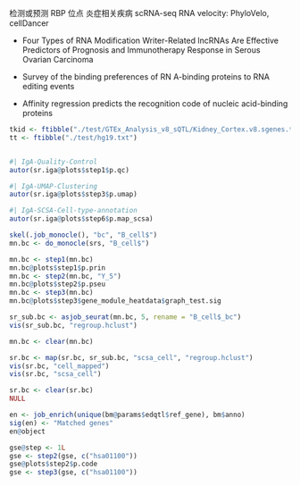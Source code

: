 

检测或预测 RBP 位点
炎症相关疾病
scRNA-seq
RNA velocity: PhyloVelo, cellDancer


- Four Types of RNA Modification Writer-Related lncRNAs Are Effective
  Predictors of Prognosis and Immunotherapy Response in Serous Ovarian
  Carcinoma

- Survey of the binding preferences of RN
  A-binding proteins to RNA editing events

- Affinity regression predicts the recognition code of nucleic acid-binding proteins

```r
tkid <- ftibble("./test/GTEx_Analysis_v8_sQTL/Kidney_Cortex.v8.sgenes.txt.gz")
tt <- ftibble("./test/hg19.txt")
```

```r
```


```r
#| IgA-Quality-Control
autor(sr.iga@plots$step1$p.qc)
```

```r
#| IgA-UMAP-Clustering
autor(sr.iga@plots$step3$p.umap)
```

```r
#| IgA-SCSA-Cell-type-annotation
autor(sr.iga@plots$step6$p.map_scsa)
```

```r
skel(.job_monocle(), "bc", "B_cell$")
mn.bc <- do_monocle(srs, "B_cell$")

mn.bc <- step1(mn.bc)
mn.bc@plots$step1$p.prin
mn.bc <- step2(mn.bc, "Y_5")
mn.bc@plots$step2$p.pseu
mn.bc <- step3(mn.bc)
mn.bc@plots$step3$gene_module_heatdata$graph_test.sig

sr_sub.bc <- asjob_seurat(mn.bc, 5, rename = "B_cell$_bc")
vis(sr_sub.bc, "regroup.hclust")

mn.bc <- clear(mn.bc)

sr.bc <- map(sr.bc, sr_sub.bc, "scsa_cell", "regroup.hclust")
vis(sr.bc, "cell_mapped")
vis(sr.bc, "scsa_cell")

sr.bc <- clear(sr.bc)
NULL

```


```r
en <- job_enrich(unique(bm@params$edqtl$ref_gene), bm$anno)
sig(en) <- "Matched genes"
en@object
```

```r
gse@step <- 1L
gse <- step2(gse, c("hsa01100"))
gse@plots$step2$p.code
gse <- step3(gse, c("hsa01100"))
```
